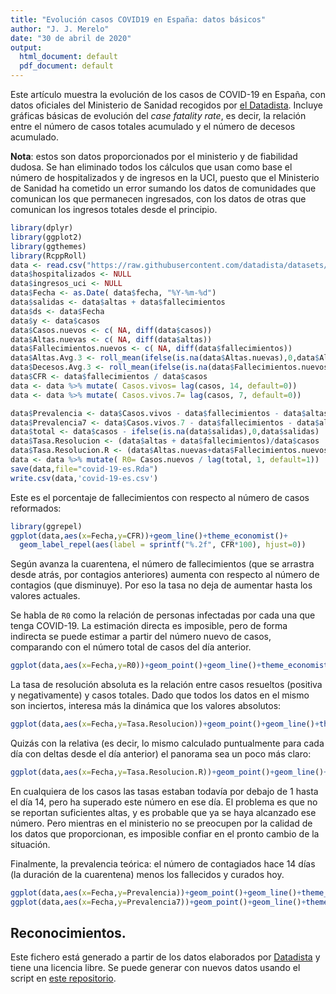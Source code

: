```yaml
---
title: "Evolución casos COVID19 en España: datos básicos"
author: "J. J. Merelo"
date: "30 de abril de 2020"
output:
  html_document: default
  pdf_document: default
---
```


Este artículo muestra la evolución de los casos de COVID-19 en España, con datos oficiales del Ministerio de Sanidad recogidos por [el Datadista](https://github.com/datadista/datasets). Incluye gráficas básicas de evolución del *case fatality rate*, es decir, la relación entre el número de casos totales acumulado y el número de decesos acumulado.

**Nota**: estos son datos proporcionados por el ministerio y de fiabilidad dudosa. Se han eliminado todos los cálculos que usan como base el número de hospitalizados y de ingresos en la UCI, puesto que el Ministerio de Sanidad ha cometido un error sumando los datos de comunidades que comunican los que permanecen ingresados, con los datos de otras que comunican los ingresos totales desde el principio.


```r
library(dplyr)
library(ggplot2)
library(ggthemes)
library(RcppRoll)
data <- read.csv("https://raw.githubusercontent.com/datadista/datasets/master/COVID%2019/nacional_covid19.csv")
data$hospitalizados <- NULL
data$ingresos_uci <- NULL
data$Fecha <- as.Date( data$fecha, "%Y-%m-%d")
data$salidas <- data$altas + data$fallecimientos
data$ds <- data$Fecha
data$y <- data$casos
data$Casos.nuevos <- c( NA, diff(data$casos))
data$Altas.nuevas <- c( NA, diff(data$altas))
data$Fallecimientos.nuevos <- c( NA, diff(data$fallecimientos))
data$Altas.Avg.3 <- roll_mean(ifelse(is.na(data$Altas.nuevas),0,data$Altas.nuevas),3,fill=NA,align='right')
data$Decesos.Avg.3 <- roll_mean(ifelse(is.na(data$Fallecimientos.nuevos),0,data$Fallecimientos.nuevos),3,fill=NA,align='right')
data$CFR <- data$fallecimientos / data$casos
data <- data %>% mutate( Casos.vivos= lag(casos, 14, default=0))
data <- data %>% mutate( Casos.vivos.7= lag(casos, 7, default=0))

data$Prevalencia <- data$Casos.vivos - data$fallecimientos - data$altas
data$Prevalencia7 <- data$Casos.vivos.7 - data$fallecimientos - data$altas
data$total <- data$casos - ifelse(is.na(data$salidas),0,data$salidas)
data$Tasa.Resolucion <- (data$altas + data$fallecimientos)/data$casos
data$Tasa.Resolucion.R <- (data$Altas.nuevas+data$Fallecimientos.nuevos)/data$Casos.nuevos
data <- data %>% mutate( R0= Casos.nuevos / lag(total, 1, default=1))
save(data,file="covid-19-es.Rda")
write.csv(data,'covid-19-es.csv')
```

Este es el porcentaje de fallecimientos con respecto al número de casos reformados:

```r
library(ggrepel)
ggplot(data,aes(x=Fecha,y=CFR))+geom_line()+theme_economist()+
  geom_label_repel(aes(label = sprintf("%.2f", CFR*100), hjust=0))
```

Según avanza la cuarentena, el número de fallecimientos (que se arrastra desde atrás, por contagios anteriores) aumenta con respecto al número de contagios (que disminuye). Por eso la tasa no deja de aumentar hasta los valores actuales.

Se habla de `R0` como la relación de personas infectadas por cada una que tenga COVID-19. La estimación directa es imposible, pero de forma indirecta se puede estimar a partir del número nuevo de casos, comparando con el número total de casos del día anterior.

```r
ggplot(data,aes(x=Fecha,y=R0))+geom_point()+geom_line()+theme_economist()
```


La tasa de resolución absoluta es la relación entre casos resueltos (positiva y negativamente) y casos totales. Dado que todos los datos en el mismo son inciertos, interesa más la dinámica que los valores absolutos:

```r
ggplot(data,aes(x=Fecha,y=Tasa.Resolucion))+geom_point()+geom_line()+theme_economist()
```

Quizás con la relativa (es decir, lo mismo calculado puntualmente para cada día con deltas desde el día anterior) el panorama sea un poco más claro:

```r
ggplot(data,aes(x=Fecha,y=Tasa.Resolucion.R))+geom_point()+geom_line()+theme_economist()
```

En cualquiera de los casos las tasas estaban todavía por debajo de 1 hasta el día 14, pero ha superado este número en ese día. El problema es que no se reportan suficientes altas, y es probable que ya se haya alcanzado ese número. Pero mientras en el ministerio no se preocupen por la calidad de los datos que proporcionan, es imposible confiar en el pronto cambio de la situación.

Finalmente, la prevalencia teórica: el número de contagiados hace 14 días (la duración de la cuarentena) menos los fallecidos y curados hoy.

```r
ggplot(data,aes(x=Fecha,y=Prevalencia))+geom_point()+geom_line()+theme_economist()
ggplot(data,aes(x=Fecha,y=Prevalencia7))+geom_point()+geom_line()+theme_economist()
```


## Reconocimientos.

Este fichero está generado a partir de los datos elaborados por [Datadista](https://github.com/datadista/datasets) y tiene una licencia libre. Se puede generar con nuevos datos usando el script en [este repositorio](https://github.com/JJ/covid-reports).

